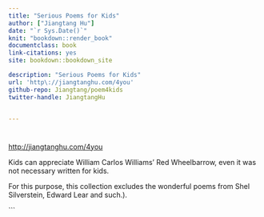```yaml
---
title: "Serious Poems for Kids"
author: ["Jiangtang Hu"]
date: "`r Sys.Date()`"
knit: "bookdown::render_book"
documentclass: book
link-citations: yes
site: bookdown::bookdown_site

description: "Serious Poems for Kids"
url: 'http\://jiangtanghu.com/4you'
github-repo: Jiangtang/poem4kids
twitter-handle: JiangtangHu


---
```



#   {-}



<http://jiangtanghu.com/4you>

Kids can appreciate William Carlos Williams' Red Wheelbarrow, even it was not necessary written for kids.  

For this purpose, this collection excludes the wonderful poems from Shel Silverstein, Edward Lear and such.). 


```
